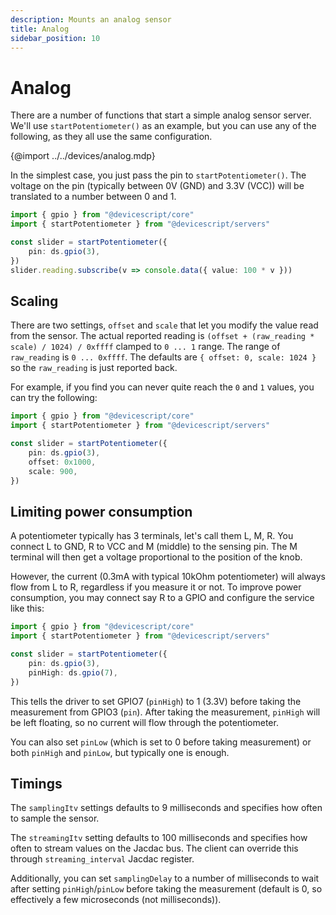 ```yaml
---
description: Mounts an analog sensor
title: Analog
sidebar_position: 10
---
```


# Analog

There are a number of functions that start a simple analog sensor server.
We'll use `startPotentiometer()` as an example, but you can use any of the following,
as they all use the same configuration.

{@import ../../devices/analog.mdp}

In the simplest case, you just pass the pin to `startPotentiometer()`.
The voltage on the pin (typically between 0V (GND) and 3.3V (VCC)) will be translated to a number between 0 and 1.

```ts
import { gpio } from "@devicescript/core"
import { startPotentiometer } from "@devicescript/servers"

const slider = startPotentiometer({
    pin: ds.gpio(3),
})
slider.reading.subscribe(v => console.data({ value: 100 * v }))
```

## Scaling

There are two settings, `offset` and `scale` that let you modify the value read from the sensor.
The actual reported reading is `(offset + (raw_reading * scale) / 1024) / 0xffff`
clamped to `0 ... 1` range.
The range of `raw_reading` is `0 ... 0xffff`.
The defaults are `{ offset: 0, scale: 1024 }` so the `raw_reading` is just reported back.

For example, if you find you can never quite reach the `0` and `1` values, you can try the following:

```ts
import { gpio } from "@devicescript/core"
import { startPotentiometer } from "@devicescript/servers"

const slider = startPotentiometer({
    pin: ds.gpio(3),
    offset: 0x1000,
    scale: 900,
})
```

## Limiting power consumption

A potentiometer typically has 3 terminals, let's call them L, M, R.
You connect L to GND, R to VCC and M (middle) to the sensing pin.
The M terminal will then get a voltage proportional to the position of the knob.

However, the current (0.3mA with typical 10kOhm potentiometer) will always flow from L to R,
regardless if you measure it or not.
To improve power consumption, you may connect say R to a GPIO and configure the service like this:

```ts
import { gpio } from "@devicescript/core"
import { startPotentiometer } from "@devicescript/servers"

const slider = startPotentiometer({
    pin: ds.gpio(3),
    pinHigh: ds.gpio(7),
})
```

This tells the driver to set GPIO7 (`pinHigh`) to 1 (3.3V) before taking the measurement
from GPIO3 (`pin`).
After taking the measurement, `pinHigh` will be left floating, so no current will flow through the potentiometer.

You can also set `pinLow` (which is set to 0 before taking measurement) or both `pinHigh` and `pinLow`,
but typically one is enough.

## Timings

The `samplingItv` settings defaults to 9 milliseconds and specifies how often to sample the sensor.

The `streamingItv` setting defaults to 100 milliseconds and specifies how often to stream values
on the Jacdac bus.
The client can override this through `streaming_interval` Jacdac register.

Additionally, you can set `samplingDelay` to a number of milliseconds to wait after setting `pinHigh`/`pinLow`
before taking the measurement
(default is 0, so effectively a few microseconds (not milliseconds)).
